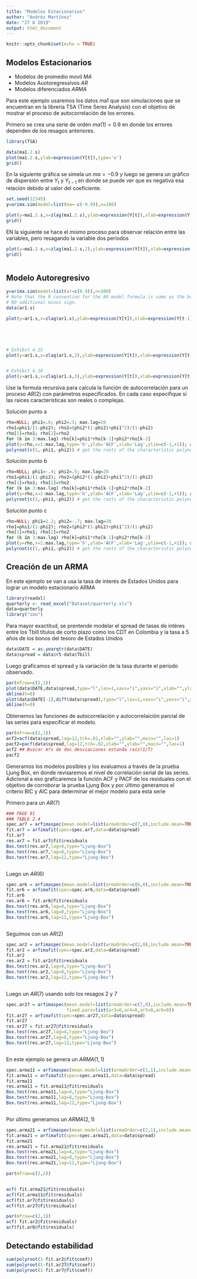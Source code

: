 ```yaml
---
title: "Modelos Estacionarios"
author: "Andrés Martínez"
date: "27 8 2019"
output: html_document
---
```


```r
knitr::opts_chunk$set(echo = TRUE)
```

## Modelos Estacionarios


* Modelos de promedio movil $MA$
* Modelos Auotoregressivos $AR$
* Modelos diferenciados $ARMA$

Para este ejemplo usaremos los datos ma1 que son simulaciones que se encuentran en la libreria TSA (Time Seres Analysis) con el objetivo de mostrar el proceso de autocorrelación de los errores.


Primero se crea una serie de orden $ma(1)=0.9$ en donde los errores dependen de los resagos anteriores.

```r
library(TSA)

data(ma1.2.s)
plot(ma1.2.s,ylab=expression(Y[t]),type='o')
grid()
```

En la siguiente gráfica se simela un $ma=-0.9$ y luego se genera un gráfico de dispersión entre $Y_{t}$ y $Y_{t-1}$ en donde se puede ver que es negativa esa relación debido al valor del coeficiente.


```r
set.seed(12345) 
y=arima.sim(model=list(ma=-c(-0.9)),n=100)

plot(y=ma1.2.s,x=zlag(ma1.2.s),ylab=expression(Y[t]),xlab=expression(Y[t-1]),type='p')
grid()

```

EN la siguiente se hace el mismo proceso para observar relación entre las variables, pero resagando la variable dos períodos

```r

plot(y=ma1.2.s,x=zlag(ma1.2.s,2),ylab=expression(Y[t]),xlab=expression(Y[t-2]),type='p')
grid()



```



## Modelo Autoregresivo 


```r
y=arima.sim(model=list(ar=c(0.9)),n=100)
# Note that the R convention for the AR model formula is same as the book, so  
# NO additional minus sign.  
data(ar1.s)

plot(y=ar1.s,x=zlag(ar1.s),ylab=expression(Y[t]),xlab=expression(Y[t-1]),type='p')






```


```r
# Exhibit 4.15
plot(y=ar1.s,x=zlag(ar1.s,2),ylab=expression(Y[t]),xlab=expression(Y[t-2]),type='p')



```


```r
# Exhibit 4.16
plot(y=ar1.s,x=zlag(ar1.s,3),ylab=expression(Y[t]),xlab=expression(Y[t-3]),type='p')


```

\textbf{Ejemplo} Use la formula recursiva para calcula la función de autocorrelación para un proceso $AR(2)$ con parámetros especificados. En cada caso especifique si las raices características son reales o complejas.
\begin{itemize}
\item[a]  $\phi_{1} =0.6 \quad \phi_{2} =0.3$
\item[b]  $\phi_{1} =-0.4 \quad \phi_{2} =0.5$
\item[c]  $\phi_{1} = 1.2 \quad \phi_{2} =-0.7$
\end{itemize}

Solución punto a


```r
rho=NULL; phi1=.6; phi2=.3; max.lag=20
rho1=phi1/(1-phi2); rho2=(phi2*(1-phi2)+phi1^2)/(1-phi2)
rho[1]=rho1; rho[2]=rho2
for (k in 3:max.lag) rho[k]=phi1*rho[k-1]+phi2*rho[k-2]
plot(y=rho,x=1:max.lag,type='h',ylab='ACF',xlab='Lag',ylim=c(-1,+1)); abline(h=0)
polyroot(c(1,-phi1,-phi2)) # get the roots of the characteristic polynomial
```

Solución punto b

```r
rho=NULL; phi1=-.4; phi2=.5; max.lag=20
rho1=phi1/(1-phi2); rho2=(phi2*(1-phi2)+phi1^2)/(1-phi2)
rho[1]=rho1; rho[2]=rho2
for (k in 3:max.lag) rho[k]=phi1*rho[k-1]+phi2*rho[k-2]
plot(y=rho,x=1:max.lag,type='h',ylab='ACF',xlab='Lag',ylim=c(-1,+1)); abline(h=0)
polyroot(c(1,-phi1,-phi2)) # get the roots of the characteristic polynomial
```

Solución punto c

```r
rho=NULL; phi1=1.2; phi2=-.7; max.lag=20
rho1=phi1/(1-phi2); rho2=(phi2*(1-phi2)+phi1^2)/(1-phi2)
rho[1]=rho1; rho[2]=rho2
for (k in 3:max.lag) rho[k]=phi1*rho[k-1]+phi2*rho[k-2]
plot(y=rho,x=1:max.lag,type='h',ylab='ACF',xlab='Lag',ylim=c(-1,+1)); abline(h=0)
polyroot(c(1,-phi1,-phi2)) # get the roots of the characteristic polynomial
```




## Creación de un ARMA

En este ejemplo se van a usa la tasa de interés de Estados Unidos para lograr un modelo estacionario ARMA

```r
library(readxl)
quarterly <- read_excel("Dataset/quarterly.xls")
data=quarterly
library("zoo")

```

Para mayor exactitud, se prentende modelar el spread de tasas de intéres entre los Tbill títulos de corto plazo como los CDT en Colombia y la tasa a 5 años de los bonos del tesoro de Estados Unidos

```r
data$DATE = as.yearqtr(data$DATE)
data$spread = data$r5-data$Tbill


```


Luego graficamos el spread y la variación de la tasa durante el período observado.

```r
par(mfrow=c(2,1))
plot(data$DATE,data$spread,type="l",las=1,xaxs="i",yaxs="i",xlab="",ylab="",main="The Interest Rate Spread",tck=0.02,col="steelblue4",ylim=c(-2,4))
abline(h=0)
plot(data$DATE[-1],diff(data$spread),type="l",las=1,xaxs="i",yaxs="i",xlab="",ylab="",main="First-Difference of The Spread",tck=0.02,col="steelblue4",ylim=c(-3,3))
abline(h=0)


```


Obtenemos las funciones de autocorrelación y autocorrelaición parcial de las series para especificar el modelo.

```r
par(mfrow=c(2,1))
acf2=acf(data$spread,lag=12,tck=.02,xlab="",ylab="",main="",las=1)
pacf2=pacf(data$spread,lag=12,tck=.02,xlab="",ylab="",main="",las=1)
acf2 ## Buscar m?s de dos desviaciones estanda raiz(1/T)
pacf2


```

Generamos los modelos posibles y los evaluamos a través de la prueba Ljung Box, en donde revisaremos el nivel de correlación serial de las series. Adicional a eso graficaremos la función ACF y PACF de los residuales con el objetivo de corroborar la prueba Ljung Box y por último
generamos el criterio BIC y AIC para determinar el mejor modelo para esta serie

Primero para un $AR(7)$

```r
### PAGE 91
### TABLE 2.4
spec.ar7 = arfimaspec(mean.model=list(armaOrder=c(7,0),include.mean=TRUE))
fit.ar7 = arfimafit(spec=spec.ar7,data=data$spread)
fit.ar7
res.ar7 = fit.ar7@fit$residuals
Box.test(res.ar7,lag=4,type="Ljung-Box")
Box.test(res.ar7,lag=8,type="Ljung-Box")
Box.test(res.ar7,lag=12,type="Ljung-Box")



```

Luego un $AR(6)$


```r
spec.ar6 = arfimaspec(mean.model=list(armaOrder=c(6,0),include.mean=TRUE))
fit.ar6 = arfimafit(spec=spec.ar6,data=data$spread)
fit.ar6
res.ar6 = fit.ar6@fit$residuals
Box.test(res.ar6,lag=4,type="Ljung-Box")
Box.test(res.ar6,lag=8,type="Ljung-Box")
Box.test(res.ar6,lag=12,type="Ljung-Box")



```

Seguimos con un $AR(2)$
```r
spec.ar2 = arfimaspec(mean.model=list(armaOrder=c(2,0),include.mean=TRUE))
fit.ar2 = arfimafit(spec=spec.ar2,data=data$spread)
fit.ar2
res.ar2 = fit.ar2@fit$residuals
Box.test(res.ar2,lag=4,type="Ljung-Box")
Box.test(res.ar2,lag=8,type="Ljung-Box")
Box.test(res.ar2,lag=12,type="Ljung-Box")



```


Luego un $AR(7)$ usando solo los resagos 2 y 7

```r
spec.ar27 = arfimaspec(mean.model=list(armaOrder=c(7,0),include.mean=TRUE),
                       fixed.pars=list(ar3=0,ar4=0,ar5=0,ar6=0))
fit.ar27 = arfimafit(spec=spec.ar27,data=data$spread)
fit.ar27
res.ar27 = fit.ar27@fit$residuals
Box.test(res.ar27,lag=4,type="Ljung-Box")
Box.test(res.ar27,lag=8,type="Ljung-Box")
Box.test(res.ar27,lag=12,type="Ljung-Box")



```

En este ejemplo se genera un $ARMA(1,1)$

```r
spec.arma11 = arfimaspec(mean.model=list(armaOrder=c(1,1),include.mean=TRUE))
fit.arma11 = arfimafit(spec=spec.arma11,data=data$spread)
fit.arma11
res.arma11 = fit.arma11@fit$residuals
Box.test(res.arma11,lag=4,type="Ljung-Box")
Box.test(res.arma11,lag=8,type="Ljung-Box")
Box.test(res.arma11,lag=12,type="Ljung-Box")



```

Por último generamos un $ARMA(2,1)$

```r
spec.arma21 = arfimaspec(mean.model=list(armaOrder=c(2,1),include.mean=TRUE))
fit.arma21 = arfimafit(spec=spec.arma21,data=data$spread)
fit.arma21
res.arma21 = fit.arma21@fit$residuals
Box.test(res.arma21,lag=4,type="Ljung-Box")
Box.test(res.arma21,lag=8,type="Ljung-Box")
Box.test(res.arma21,lag=12,type="Ljung-Box")
```



```r


par(mfrow=c(2,2))


acf( fit.arma21@fit$residuals)
acf(fit.arma11@fit$residuals)
acf(fit.ar7@fit$residuals)
acf(fit.ar27@fit$residuals)

```

```r

par(mfrow=c(2,1))
acf( fit.ar2@fit$residuals)
acf(fit.ar6@fit$residuals)

```


## Detectando estabilidad


```r
sum(polyroot(1-fit.ar2@fit$coef))
sum(polyroot(1-fit.ar27@fit$coef))
sum(polyroot(1-fit.ar7@fit$coef))

```

